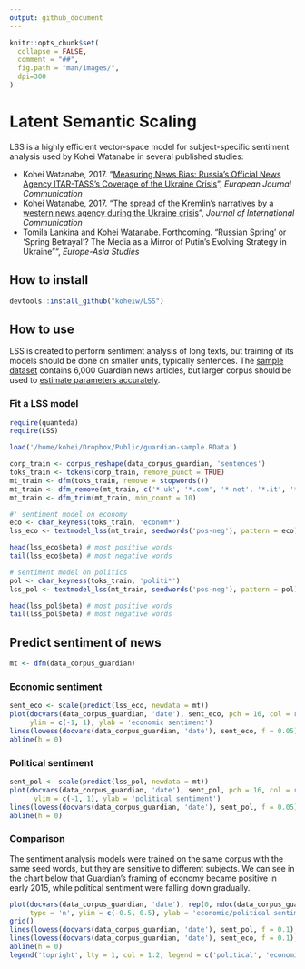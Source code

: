 ```yaml
---
output: github_document
---
```


```r
knitr::opts_chunk$set(
  collapse = FALSE,
  comment = "##",
  fig.path = "man/images/",
  dpi=300
)
```

# Latent Semantic Scaling
LSS is a highly efficient vector-space model for subject-specific sentiment analysis used by Kohei Watanabe in several published studies:

* Kohei Watanabe, 2017. "[Measuring News Bias: Russia’s Official News Agency ITAR-TASS’s Coverage of the Ukraine Crisis](http://journals.sagepub.com/eprint/TBc9miIc89njZvY3gyAt/full)", *European Journal Communication*
* Kohei Watanabe, 2017. "[The spread of the Kremlin’s narratives by a western news agency during the Ukraine crisis](http://www.tandfonline.com/eprint/h2IHsz2YKce6uJeeCmcd/full)", *Journal of International Communication*
* Tomila Lankina and Kohei Watanabe. Forthcoming. "Russian Spring’ or ‘Spring Betrayal’? The Media as a Mirror of Putin’s Evolving Strategy in Ukraine"", *Europe-Asia Studies*


## How to install

```r
devtools::install_github("koheiw/LSS")
```

## How to use

LSS is created to perform sentiment analysis of long texts, but training of its models should be done on smaller units, typically sentences. The [sample  dataset](https://www.dropbox.com/s/555sr2ml6wc701p/guardian-sample.RData?dl=0) contains 6,000 Guardian news articles, but larger corpus should be used to [estimate parameters accurately](https://koheiw.net/?p=629).

### Fit a LSS model

```r
require(quanteda)
require(LSS)
```

```r
load('/home/kohei/Dropbox/Public/guardian-sample.RData')

corp_train <- corpus_reshape(data_corpus_guardian, 'sentences')
toks_train <- tokens(corp_train, remove_punct = TRUE)
mt_train <- dfm(toks_train, remove = stopwords())
mt_train <- dfm_remove(mt_train, c('*.uk', '*.com', '*.net', '*.it', '*@*'))
mt_train <- dfm_trim(mt_train, min_count = 10)

#' sentiment model on economy
eco <- char_keyness(toks_train, 'econom*')
lss_eco <- textmodel_lss(mt_train, seedwords('pos-neg'), pattern = eco)

head(lss_eco$beta) # most positive words
tail(lss_eco$beta) # most negative words

# sentiment model on politics
pol <- char_keyness(toks_train, 'politi*')
lss_pol <- textmodel_lss(mt_train, seedwords('pos-neg'), pattern = pol)

head(lss_pol$beta) # most positive words
tail(lss_pol$beta) # most negative words

```

## Predict sentiment of news

```r
mt <- dfm(data_corpus_guardian)
```

### Economic sentiment

```r
sent_eco <- scale(predict(lss_eco, newdata = mt))
plot(docvars(data_corpus_guardian, 'date'), sent_eco, pch = 16, col = rgb(0, 0, 0, 0.1),
     ylim = c(-1, 1), ylab = 'economic sentiment')
lines(lowess(docvars(data_corpus_guardian, 'date'), sent_eco, f = 0.05), col = 1)
abline(h = 0)
```

### Political sentiment

```r
sent_pol <- scale(predict(lss_pol, newdata = mt))
plot(docvars(data_corpus_guardian, 'date'), sent_pol, pch = 16, col = rgb(0, 0, 0, 0.1),
      ylim = c(-1, 1), ylab = 'political sentiment')
lines(lowess(docvars(data_corpus_guardian, 'date'), sent_pol, f = 0.05), col = 1)
abline(h = 0)
```

### Comparison

The sentiment analysis models were trained on the same corpus with the same seed words, but they are sensitive to different subjects. We can see in the chart below that Guardian's framing of economy became positive in early 2015, while political sentiment were falling down gradually.

```r
plot(docvars(data_corpus_guardian, 'date'), rep(0, ndoc(data_corpus_guardian)),  
     type = 'n', ylim = c(-0.5, 0.5), ylab = 'economic/political sentiment')
grid()
lines(lowess(docvars(data_corpus_guardian, 'date'), sent_pol, f = 0.1), col = 1)
lines(lowess(docvars(data_corpus_guardian, 'date'), sent_eco, f = 0.1), col = 2)
abline(h = 0)
legend('topright', lty = 1, col = 1:2, legend = c('political', 'economic'))
```


